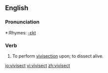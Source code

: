 ==English==

===Pronunciation===
*:Rhymes: [[Rhymes:English:-ɛkt|-ɛkt]]

===Verb===
{{en-verb}}

# To perform [[vivisection]] upon; to dissect alive.

[[io:vivisect]]
[[vi:vivisect]]
[[zh:vivisect]]